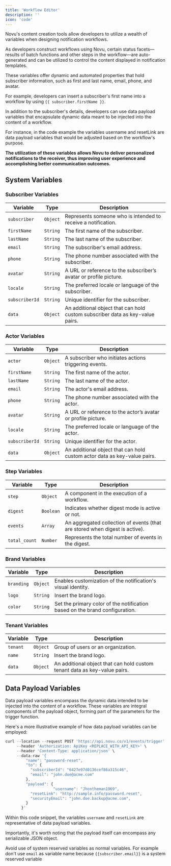 ```yaml
---
title: 'Workflow Editor'
description: ''
icon: 'code'
---
```


Novu's content creation tools allow developers to utilize a wealth of variables when designing notification workflows. 

As developers construct workflows using Novu, certain status facets—results of batch functions and other steps in the workflow—are auto-generated and can be utilized to control the content displayed in notification templates.

These variables offer dynamic and automated properties that hold subscriber information, such as first and last name, email, phone, and avatar. 

For example, developers can insert a subscriber's first name into a workflow by using `{{ subscriber.firstName }}`.

In addition to the subscriber's details, developers can use data payload variables that encapsulate dynamic data meant to be injected into the content of a workflow. 

For instance, in the code example the variables username and resetLink are data payload variables that would be adjusted based on the workflow's purpose.

**The utilization of these variables allows Novu to deliver personalized notifications to the receiver, thus improving user experience and accomplishing better communication outcomes.**

## System Variables


### Subscriber Variables

| Variable      | Type     | Description                                            |
| ------------- | -------- | ------------------------------------------------------ |
| `subscriber`  | `Object` | Represents someone who is intended to receive a notification. |
| `firstName`   | `String` | The first name of the subscriber.                      |
| `lastName`    | `String` | The last name of the subscriber.                       |
| `email`       | `String` | The subscriber's email address.                         |
| `phone`       | `String` | The phone number associated with the subscriber.        |
| `avatar`      | `String` | A URL or reference to the subscriber’s avatar or profile picture. |
| `locale`      | `String` | The preferred locale or language of the subscriber.     |
| `subscriberId` | `String` | Unique identifier for the subscriber.                   |
| `data`        | `Object` | An additional object that can hold custom subscriber data as key-value pairs. |

### Actor Variables

| Variable      | Type     | Description                                            |
| ------------- | -------- | ------------------------------------------------------ |
| `actor`       | `Object` | A subscriber who initiates actions triggering events.  |
| `firstName`   | `String` | The first name of the actor.                           |
| `lastName`    | `String` | The last name of the actor.                            |
| `email`       | `String` | The actor's email address.                             |
| `phone`       | `String` | The phone number associated with the actor.            |
| `avatar`      | `String` | A URL or reference to the actor’s avatar or profile picture. |
| `locale`      | `String` | The preferred locale or language of the actor.         |
| `subscriberId` | `String` | Unique identifier for the actor.                       |
| `data`        | `Object` | An additional object that can hold custom actor data as key-value pairs. |

### Step Variables

| Variable      | Type     | Description                                            |
| ------------- | -------- | ------------------------------------------------------ |
| `step`        | `Object` | A component in the execution of a workflow.            |
| `digest`      | `Boolean` | Indicates whether digest mode is active or not.        |
| `events`      | `Array`  | An aggregated collection of events (that are stored when digest is active). |
| `total_count` | `Number` | Represents the total number of events in the digest.   |

### Brand Variables

| Variable  | Type     | Description                                            |
| --------- | -------- | ------------------------------------------------------ |
| `branding` | `Object` | Enables customization of the notification's visual identity. |
| `logo`     | `String` | Insert the brand logo.                                 |
| `color`    | `String` | Set the primary color of the notification based on the brand configuration. |

### Tenant Variables

| Variable  | Type     | Description                                            |
| --------- | -------- | ------------------------------------------------------ |
| `tenant`  | `Object` | Group of users or an organization.                     |
| `name`    | `String` | Insert the brand logo.                                 |
| `data`    | `Object` | An additional object that can hold custom tenant data as key-value pairs. |

## Data Payload Variables

Data payload variables encompass the dynamic data intended to be injected into the content of a workflow. These variables are integral components of the payload object, forming part of the parameters for the trigger function.

Here's a more illustrative example of how data payload variables can be employed:

```jsx
curl --location --request POST 'https://api.novu.co/v1/events/trigger' \
     --header 'Authorization: ApiKey <REPLACE_WITH_API_KEY>' \
     --header 'Content-Type: application/json' \
     --data-raw '{
         "name": "password-reset",
         "to": {
           "subscriberId": "6427e97d0136cef86a315c46",
           "email": "john.doe@acme.com"
         },
         "payload": {
					 "username": "Jhontheman1969",
           "resetLink": "http://sample.info/password.reset",
           "securityEmail": "john.doe.backup@acme.com",
         }
       }'
```

Within this code snippet, the variables `username` and `resetLink` are representative of data payload variables. 

Importantly, it's worth noting that the payload itself can encompass any serializable JSON object.

<Info>Avoid use of system reserved variables as normal variables. For example don't use `email` as variable name because `{{subscriber.email}}` is a system reserved variable</Info>